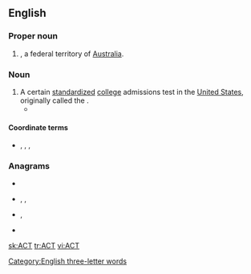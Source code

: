 {{also|act|act.|Act.|ACT|A.C.T.|A. C. T.}}
==English==

===Proper noun===
{{en-proper noun}}

# {{initialism of|Australian Capital Territory|lang=en|dot=}}, a federal territory of [[Australia]].

===Noun===
{{en-noun}}

# A certain [[standardized]] [[college]] admissions test in the [[United States]], originally called the {{m|en||American College Test}}.
#* {{projectlink|pedia|ACT (test)}}

====Coordinate terms====
* {{sense|American College Test}} {{l|en|SAT}}, {{l|en|GMAT}}, {{l|en|MCAT}}, {{l|en|DAT}}

===Anagrams===
* {{l|en|ATC}}
* {{l|en|cat}}, {{l|en|Cat}}, {{l|en|CAT}}
* {{l|en|tac}}, {{l|en|TAC}}
* {{l|en|TCA}}

[[Category:English three-letter words]]

[[sk:ACT]]
[[tr:ACT]]
[[vi:ACT]]